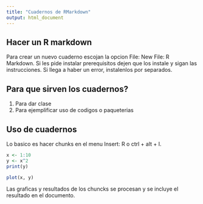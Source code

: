 ```yaml
---
title: "Cuadernos de RMarkdown"
output: html_document
---
```


## Hacer un R markdown

Para crear un nuevo cuaderno escojan la opcion File: New File: R Markdown. Si les pide instalar prerequisitos dejen que los instale y sigan las instrucciones. Si llega a haber un error, instalenlos por separados.

## Para que sirven los cuadernos?

1. Para dar clase
2. Para ejemplificar uso de codigos o paqueterias


## Uso de cuadernos

Lo basico es hacer chunks en el menu Insert: R o ctrl + alt + I.

```r
x <- 1:10
y <- x^2
print(y)
```

```r
plot(x, y)
```

Las graficas y resultados de los chuncks se procesan y se incluye el resultado en el documento.

